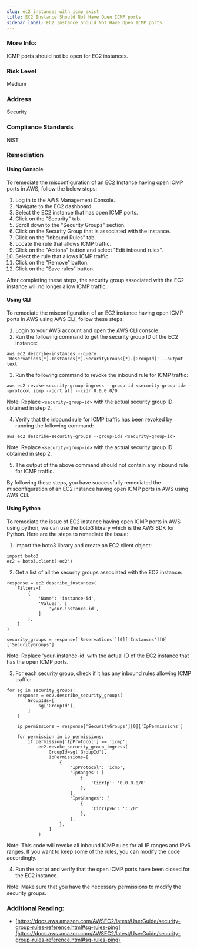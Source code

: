 ```yaml
---
slug: ec2_instances_with_icmp_exist
title: EC2 Instance Should Not Have Open ICMP ports
sidebar_label: EC2 Instance Should Not Have Open ICMP ports
---
```


### More Info:

ICMP ports should not be open for EC2 instances.

### Risk Level

Medium

### Address

Security

### Compliance Standards

NIST

### Remediation

#### Using Console

To remediate the misconfiguration of an EC2 Instance having open ICMP ports in AWS, follow the below steps:

1. Log in to the AWS Management Console.
2. Navigate to the EC2 dashboard.
3. Select the EC2 instance that has open ICMP ports.
4. Click on the "Security" tab.
5. Scroll down to the "Security Groups" section.
6. Click on the Security Group that is associated with the instance.
7. Click on the "Inbound Rules" tab.
8. Locate the rule that allows ICMP traffic.
9. Click on the "Actions" button and select "Edit inbound rules".
10. Select the rule that allows ICMP traffic.
11. Click on the "Remove" button.
12. Click on the "Save rules" button.

After completing these steps, the security group associated with the EC2 instance will no longer allow ICMP traffic.

#### Using CLI

To remediate the misconfiguration of an EC2 instance having open ICMP ports in AWS using AWS CLI, follow these steps:

1. Login to your AWS account and open the AWS CLI console.
2. Run the following command to get the security group ID of the EC2 instance:

```
aws ec2 describe-instances --query 'Reservations[*].Instances[*].SecurityGroups[*].[GroupId]' --output text
```

3. Run the following command to revoke the inbound rule for ICMP traffic:

```
aws ec2 revoke-security-group-ingress --group-id <security-group-id> --protocol icmp --port all --cidr 0.0.0.0/0
```

Note: Replace `<security-group-id>` with the actual security group ID obtained in step 2.

4. Verify that the inbound rule for ICMP traffic has been revoked by running the following command:

```
aws ec2 describe-security-groups --group-ids <security-group-id>
```

Note: Replace `<security-group-id>` with the actual security group ID obtained in step 2.

5. The output of the above command should not contain any inbound rule for ICMP traffic.

By following these steps, you have successfully remediated the misconfiguration of an EC2 instance having open ICMP ports in AWS using AWS CLI.

#### Using Python

To remediate the issue of EC2 instance having open ICMP ports in AWS using python, we can use the boto3 library which is the AWS SDK for Python. Here are the steps to remediate the issue:

1. Import the boto3 library and create an EC2 client object:

```
import boto3
ec2 = boto3.client('ec2')
```

2. Get a list of all the security groups associated with the EC2 instance:

```
response = ec2.describe_instances(
    Filters=[
        {
            'Name': 'instance-id',
            'Values': [
                'your-instance-id',
            ]
        },
    ]
)

security_groups = response['Reservations'][0]['Instances'][0]['SecurityGroups']
```

Note: Replace 'your-instance-id' with the actual ID of the EC2 instance that has the open ICMP ports.

3. For each security group, check if it has any inbound rules allowing ICMP traffic:

```
for sg in security_groups:
    response = ec2.describe_security_groups(
        GroupIds=[
            sg['GroupId'],
        ]
    )

    ip_permissions = response['SecurityGroups'][0]['IpPermissions']

    for permission in ip_permissions:
        if permission['IpProtocol'] == 'icmp':
            ec2.revoke_security_group_ingress(
                GroupId=sg['GroupId'],
                IpPermissions=[
                    {
                        'IpProtocol': 'icmp',
                        'IpRanges': [
                            {
                                'CidrIp': '0.0.0.0/0'
                            },
                        ],
                        'Ipv6Ranges': [
                            {
                                'CidrIpv6': '::/0'
                            },
                        ],
                    },
                ]
            )
```

Note: This code will revoke all inbound ICMP rules for all IP ranges and IPv6 ranges. If you want to keep some of the rules, you can modify the code accordingly.

4. Run the script and verify that the open ICMP ports have been closed for the EC2 instance.

Note: Make sure that you have the necessary permissions to modify the security groups.

### Additional Reading:

- [https://docs.aws.amazon.com/AWSEC2/latest/UserGuide/security-group-rules-reference.html#sg-rules-ping](https://docs.aws.amazon.com/AWSEC2/latest/UserGuide/security-group-rules-reference.html#sg-rules-ping) 

